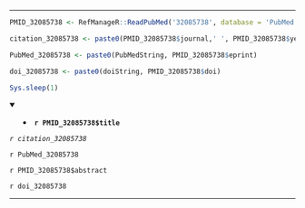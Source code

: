 

---

```r

PMID_32085738 <- RefManageR::ReadPubMed('32085738', database = 'PubMed')

citation_32085738 <- paste0(PMID_32085738$journal,' ', PMID_32085738$year, ' ', PMID_32085738$month,';', PMID_32085738$volume,'(', PMID_32085738$number,'):', PMID_32085738$pages)

PubMed_32085738 <- paste0(PubMedString, PMID_32085738$eprint)

doi_32085738 <- paste0(doiString, PMID_32085738$doi)

Sys.sleep(1)

```

<details open> <summary>
- **`r PMID_32085738$title`**
</summary> 

*`r citation_32085738`*

`r PubMed_32085738`

`r PMID_32085738$abstract`

`r doi_32085738`

</details>

---



